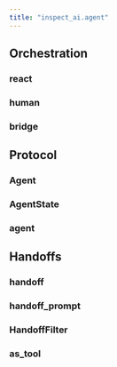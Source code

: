 ```yaml
---
title: "inspect_ai.agent"
---
```


## Orchestration

### react
### human
### bridge

## Protocol

### Agent
### AgentState
### agent

## Handoffs

### handoff
### handoff_prompt
### HandoffFilter
### as_tool

